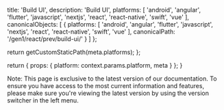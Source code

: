 
  title: 'Build UI',
  description: 'Build UI',
  platforms: [
    'android',
    'angular',
    'flutter',
    'javascript',
    'nextjs',
    'react',
    'react-native',
    'swift',
    'vue'
  ],
  canonicalObjects: [
    {
      platforms: [
        'android',
        'angular',
        'flutter',
        'javascript',
        'nextjs',
        'react',
        'react-native',
        'swift',
        'vue'
      ],
      canonicalPath: '/gen1/react/prev/build-ui/'
    }
  ]
};

  return getCustomStaticPath(meta.platforms);
};

  return {
    props: {
      platform: context.params.platform,
      meta
    }
  };
}

Note: This page is exclusive to the latest version of our documentation. To ensure you have access to the most current information and features, please make sure you're viewing the latest version by using the version switcher in the left menu.

